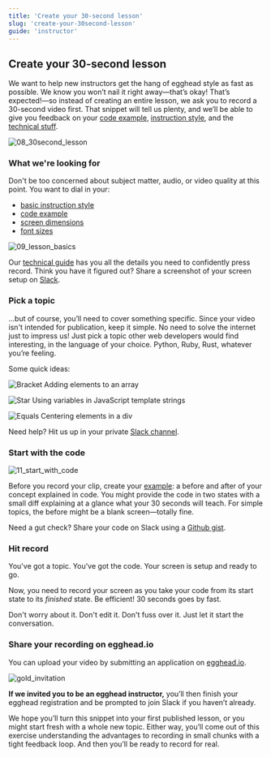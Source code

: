 ```yaml
---
title: 'Create your 30-second lesson'
slug: 'create-your-30second-lesson'
guide: 'instructor'
---
```


## Create your 30-second lesson

We want to help new instructors get the hang of egghead style as fast as possible. We know you won’t nail it right away—that’s okay! That’s expected!—so instead of creating an entire lesson, we ask you to record a 30-second video first. That snippet will tell us plenty, and we’ll be able to give you feedback on your [code example](/create-your-code-example), [instruction style](/how-to-instruct), and the [technical stuff](/screencasting-tips).

![08_30second_lesson](../../../images/illustrations/ch1_s4_30sec.png)

### What we're looking for

Don't be too concerned about subject matter, audio, or video quality at this point. You want to dial in your:

- [basic instruction style](/how-to-instruct)
- [code example](/create-your-code-example)
- [screen dimensions](/prepare-your-screen-for-recording)
- [font sizes](/prepare-your-screen-for-recording)

![09_lesson_basics](../../../images/illustrations/ch1_s4_lesson-basics.png)

Our [technical guide](/screencasting-tips) has you all the details you need to confidently press record. Think you have it figured out? Share a screenshot of your screen setup on [Slack](/egghead-on-slack).

### Pick a topic

...but of course, you’ll need to cover something specific. Since your video isn't intended for publication, keep it simple. No need to solve the internet just to impress us! Just pick a topic other web developers would find interesting, in the language of your choice. Python, Ruby, Rust, whatever you’re feeling.

Some quick ideas:

![Bracket](../../../images/illustrations/ch1_s4_icon-bracket.png) Adding elements to an array

![Star](../../../images/illustrations/ch1_s4_icon-star.png) Using variables in JavaScript template strings

![Equals](../../../images/illustrations/ch1_s4_icon-equals.png) Centering elements in a div

Need help? Hit us up in your private [Slack channel](/egghead-on-slack).

### Start with the code

![11_start_with_code](../../../images/illustrations/ch1_s4_start-with-code.png)

Before you record your clip, create your [example](/create-your-code-example): a before and after of your concept explained in code. You might provide the code in two states with a small diff explaining at a glance what your 30 seconds will teach. For simple topics, the before might be a blank screen—totally fine.

Need a gut check? Share your code on Slack using a [Github gist](/sharing-your-code).

### Hit record

You've got a topic. You've got the code. Your screen is setup and ready to go.

Now, you need to record your screen as you take your code from its start state to its _finished_ state. Be efficient! 30 seconds goes by fast.

Don't worry about it. Don't edit it. Don't fuss over it. Just let it start the conversation.

### Share your recording on egghead.io

You can upload your video by submitting an application on [egghead.io](http://egghead.io).

![gold_invitation](../../../images/illustrations/ch1_s4_invitation.png)

**If we invited you to be an egghead instructor,** you’ll then finish your egghead registration and be prompted to join Slack if you haven’t already.

We hope you’ll turn this snippet into your first published lesson, or you might start fresh with a whole new topic. Either way, you’ll come out of this exercise understanding the advantages to recording in small chunks with a tight feedback loop. And then you’ll be ready to record for real.
